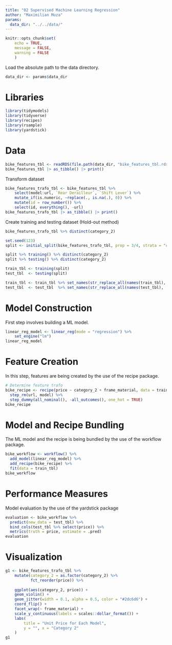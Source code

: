 ```yaml
---
title: "02 Supervised Machine Learning Regression"
author: "Maximilian Muza"
params:
  data_dir: "../../data/"
---
```


```r
knitr::opts_chunk$set(
    echo = TRUE,
    message = FALSE,
    warning = FALSE
    )
```

Load the absolute path to the data directory.

```r
data_dir <- params$data_dir
```

# Libraries
```r
library(tidymodels)
library(tidyverse)
library(recipes)
library(rsample)
library(yardstick)
```

# Data
```r
bike_features_tbl <- readRDS(file.path(data_dir, "bike_features_tbl.rds"))
bike_features_tbl |> as_tibble() |> print()
```

Transform dataset
```r
bike_features_trafo_tbl <- bike_features_tbl %>% 
    select(model:url, `Rear Derailleur`, `Shift Lever`) %>%
    mutate_if(is.numeric, ~replace(., is.na(.), 0)) %>%
    mutate(id = row_number()) %>% 
    select(id, everything(), -url)
bike_features_trafo_tbl |> as_tibble() |> print()
```

Create training and testing dataset (Hold-out method)
```r
bike_features_trafo_tbl %>% distinct(category_2)

set.seed(123)
split <- initial_split(bike_features_trafo_tbl, prop = 3/4, strata = "category_2")

split %>% training() %>% distinct(category_2)
split %>% testing() %>% distinct(category_2)

train_tbl <- training(split)
test_tbl  <- testing(split)

train_tbl <- train_tbl %>% set_names(str_replace_all(names(train_tbl), " |-", "_"))
test_tbl  <- test_tbl  %>% set_names(str_replace_all(names(test_tbl),  " |-", "_"))
```


# Model Construction
First step involves building a ML model.
```r
linear_reg_model <- linear_reg(mode = "regression") %>%
    set_engine("lm")
linear_reg_model
```


# Feature Creation
In this step, features are being created by the use of the recipe package.
```r
# Determine feature trafo
bike_recipe <- recipe(price ~ category_2 + frame_material, data = train_tbl) %>%
  step_rm(url, model) %>%
  step_dummy(all_nominal(), -all_outcomes(), one_hot = TRUE)
bike_recipe
```


# Model and Recipe Bundling 
The ML model and the recipe is being bundled by the use of the workflow package.
```r
bike_workflow <- workflow() %>% 
  add_model(linear_reg_model) %>% 
  add_recipe(bike_recipe) %>%
  fit(data = train_tbl)
bike_workflow
```


# Performance Measures 
Model evaluation by the use of the yardstick package
```r
evaluation <- bike_workflow %>%
  predict(new_data = test_tbl) %>%
  bind_cols(test_tbl %>% select(price)) %>%
  metrics(truth = price, estimate = .pred)
evaluation
```


# Visualization
```r
g1 <- bike_features_trafo_tbl %>% 
    mutate(category_2 = as.factor(category_2) %>% 
           fct_reorder(price)) %>% 
    
    ggplot(aes(category_2, price)) +
    geom_violin() +
    geom_jitter(width = 0.1, alpha = 0.5, color = "#2dc6d6") +
    coord_flip() +
    facet_wrap(~ frame_material) +
    scale_y_continuous(labels = scales::dollar_format()) +
    labs(
        title = "Unit Price for Each Model",
        y = "", x = "Category 2"
    )
g1
```
